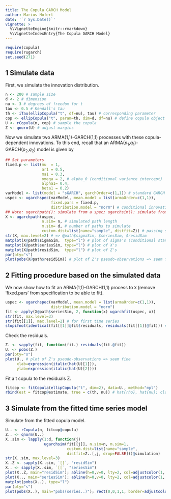 ```yaml
---
title: The Copula GARCH Model
author: Marius Hofert
date: '`r Sys.Date()`'
vignette: >
  %\VignetteEngine{knitr::rmarkdown}
  %\VignetteIndexEntry{The Copula GARCH Model}
---
```

```r
require(copula)
require(rugarch)
set.seed(271)
```

## 1 Simulate data

First, we simulate the innovation distribution.
```r
n <- 200 # sample size
d <- 2 # dimension
nu <- 3 # degrees of freedom for t
tau <- 0.5 # Kendall's tau
th <- iTau(ellipCopula("t", df=nu), tau) # corresponding parameter
cop <- ellipCopula("t", param=th, dim=d, df=nu) # define copula object
U <- rCopula(n, cop) # sample the copula
Z <- qnorm(U) # adjust margins
```

Now we simulate two ARMA(1,1)-GARCH(1,1) processes with these copula-dependent
innovations. To this end, recall that an ARMA($p_1$,$q_1$)-GARCH($p_2$,$q_2$) model is given by
\begin{align}
	X_t &= \mu_t + \sigma_t Z_t\\
  \mu_t &= \mu + \sum_{k=1}^{p_1} \phi_k  (X_{t-k}-\mu) +
            \sum_{k=1}^{q_1} \theta_k (X_{t-k}-\mu_{t-k})\sigma_t^2\\
		&= \alpha_0 + \sum_{k=1}^{p_2} \alpha_k (X_{t-k}-\mu_{t-k})^2 +
            \sum_{k=1}^{q_2} \beta_k \sigma_{t-k}^2.
\end{align}

```r
## Set parameters
fixed.p <- list(mu  = 1,
                ar1 = 0.5,
                ma1 = 0.3,
                omega = 2, # alpha_0 (conditional variance intercept)
                alpha1= 0.4,
                beta1 = 0.2)
varModel <- list(model = "sGARCH", garchOrder=c(1,1)) # standard GARCH
uspec <- ugarchspec(varModel, mean.model = list(armaOrder=c(1,1)),
                    fixed.pars = fixed.p,
                    distribution.model = "norm") # conditional innovation density
## Note: ugarchpath(): simulate from a spec; ugarchsim(): simulate from a fitted object
X <- ugarchpath(uspec,
                n.sim= n, # simulated path length
                m.sim= d, # number of paths to simulate
                custom.dist=list(name="sample", distfit=Z)) # passing sample (n x d)-matrix
str(X, max.level=2) # => @path$sigmaSim, $seriesSim, $residSim
matplot(X@path$sigmaSim,  type="l") # plot of sigma's (conditional standard deviations)
matplot(X@path$seriesSim, type="l") # plot of X's
matplot(X@path$residSim,  type="l") # plot of Z's
par(pty="s")
plot(pobs(X@path$residSim)) # plot of Z's pseudo-observations => seem fine
```

## 2 Fitting procedure based on the simulated data

We now show how to fit an ARMA(1,1)-GARCH(1,1) process to `X`
(remove 'fixed.pars' from specification to be able to fit).
```r
uspec <- ugarchspec(varModel, mean.model = list(armaOrder=c(1,1)),
                    distribution.model = "norm")
fit <- apply(X@path$seriesSim, 2, function(x) ugarchfit(uspec, x))
str(fit, max.level=3)
str(fit[[1]], max.level=2) # for first time series
stopifnot(identical(fit[[1]]@fit$residuals, residuals(fit[[1]]@fit))) # => the same
```

Check the residuals.
```r
Z. <- sapply(fit, function(fit.) residuals(fit.@fit))
U. <- pobs(Z.)
par(pty="s")
plot(U., # plot of Z's pseudo-observations => seem fine
     xlab=expression(italic(hat(U)[1])),
     ylab=expression(italic(hat(U)[2])))
```

Fit a t copula to the residuals Z.
```r
fitcop <- fitCopula(ellipCopula("t", dim=2), data=U., method="mpl")
rbind(est = fitcop@estimate, true = c(th, nu)) # hat{rho}, hat{nu}; close to th, nu
```

## 3 Simulate from the fitted time series model

Simulate from the fitted copula model.
```r
U.. <- rCopula(n, fitcop@copula)
Z.. <- qnorm(U..)
X..sim <- lapply(1:d, function(j)
                 ugarchsim(fit[[j]], n.sim=n, m.sim=1,
                           custom.dist=list(name="sample",
                           distfit=Z..[,j, drop=FALSE]))@simulation)
str(X..sim, max.level=3)
X..Z <- sapply(X..sim, `[[`, "residSim")
X.. <- sapply(X..sim, `[[`, "seriesSim")
plot(X..Z, main="residSim"); abline(h=0,v=0, lty=2, col=adjustcolor(1, .5))
plot(X.., main="seriesSim"); abline(h=0,v=0, lty=2, col=adjustcolor(1, .5))
matplot(pobs(X..), type="l")
par(pty="s")
plot(pobs(X..), main="pobs(series..)"); rect(0,0,1,1, border=adjustcolor(1, 1/2))
```
